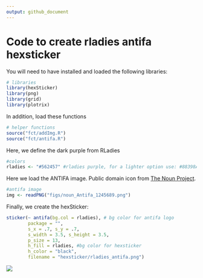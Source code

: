 ```yaml
---
output: github_document
---
```


# Code to create rladies antifa hexsticker

You will need to have installed and loaded the following libraries:

```r
# libraries
library(hexSticker)
library(png)
library(grid)
library(plotrix)
```

In addition, load these functions

```r
# helper functions
source("fct/addImg.R")
source("fct/antifa.R")
```


Here, we define the dark purple from RLadies

```r
#colors
rladies <- "#562457" #rladies purple, for a lighter option use: #88398A
```

Here we load the ANTIFA image. Public domain icon from [The Noun Project](https://thenounproject.com/search/?q=antifa&i=1245689).

```r
#antifa image
img <- readPNG("figs/noun_Antifa_1245689.png")
```

Finally, we create the hexSticker:

```r
sticker(~ antifa(bg.col = rladies), # bg color for antifa logo
        package = "",
        s_x = .7, s_y = .7,
        s_width = 3.5, s_height = 3.5,
        p_size = 13,
        h_fill = rladies, #bg color for hexsticker
        h_color = "black",
        filename = "hexsticker/rladies_antifa.png")
```


![](hexsticker/rladies_antifa.png)


